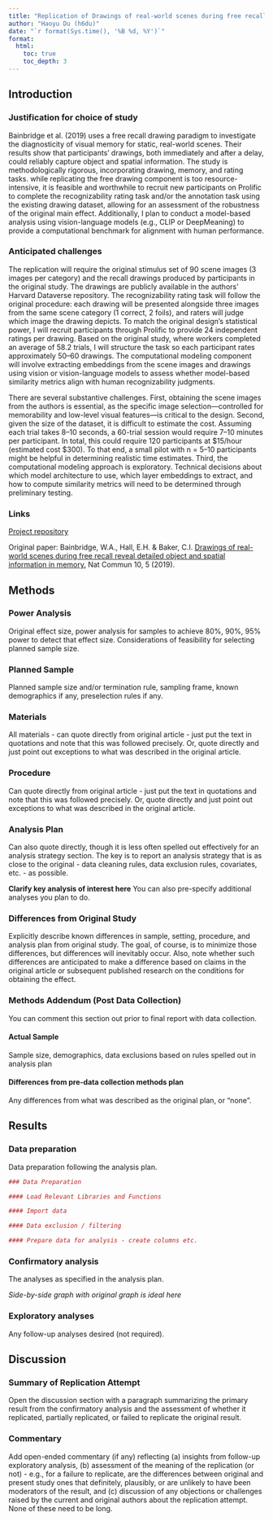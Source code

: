 ```yaml
---
title: "Replication of Drawings of real-world scenes during free recall reveal detailed object and spatial information in memory by Bainbridge et al. (2019, Nature Communications)"
author: "Haoyu Du (h6du)"
date: "`r format(Sys.time(), '%B %d, %Y')`"
format:
  html:
    toc: true
    toc_depth: 3
---
```


## Introduction


### Justification for choice of study

Bainbridge et al. (2019) uses a free recall drawing paradigm to investigate the diagnosticity of visual memory for static, real-world scenes. Their results show that participants’ drawings, both immediately and after a delay, could reliably capture object and spatial information.  The study is methodologically rigorous, incorporating drawing, memory, and rating tasks. while replicating the free drawing component is too resource-intensive, it is feasible and worthwhile to recruit new participants on Prolific to complete the recognizability rating task and/or the annotation task using the existing drawing dataset, allowing for an assessment of the robustness of the original main effect. Additionally, I plan to conduct a model-based analysis using vision-language models (e.g., CLIP or DeepMeaning) to provide a computational benchmark for alignment with human performance.

### Anticipated challenges

The replication will require the original stimulus set of 90 scene images (3 images per category) and the recall drawings produced by participants in the original study. The drawings are publicly available in the authors' Harvard Dataverse repository. The recognizability rating task will follow the original procedure: each drawing will be presented alongside three images from the same scene category (1 correct, 2 foils), and raters will judge which image the drawing depicts. To match the original design's statistical power, I will recruit participants through Prolific to provide 24 independent ratings per drawing. Based on the original study, where workers completed an average of 58.2 trials, I will structure the task so each participant rates approximately 50–60 drawings. The computational modeling component will involve extracting embeddings from the scene images and drawings using vision or vision-language models to assess whether model-based similarity metrics align with human recognizability judgments.

There are several substantive challenges. First, obtaining the scene images from the authors is essential, as the specific image selection—controlled for memorability and low-level visual features—is critical to the design. Second, given the size of the dataset, it is difficult to estimate the cost. Assuming each trial takes 8–10 seconds, a 60-trial session would require 7–10 minutes per participant. In total, this could require 120 participants at $15/hour (estimated cost $300). To that end, a small pilot with n = 5–10 participants might be helpful in determining realistic time estimates. Third, the computational modeling approach is exploratory. Technical decisions about which model architecture to use, which layer embeddings to extract, and how to compute similarity metrics will need to be determined through preliminary testing.

### Links

[Project repository](https://github.com/haoyudu/bainbridge2018)

Original paper: Bainbridge, W.A., Hall, E.H. & Baker, C.I. [Drawings of real-world scenes during free recall reveal detailed object and spatial information in memory.](https://github.com/haoyudu/bainbridge2018/blob/main/original_paper/bainbridge2018.pdf) Nat Commun 10, 5 (2019). 



## Methods

### Power Analysis

Original effect size, power analysis for samples to achieve 80%, 90%, 95% power to detect that effect size.  Considerations of feasibility for selecting planned sample size.

### Planned Sample

Planned sample size and/or termination rule, sampling frame, known demographics if any, preselection rules if any.

### Materials

All materials - can quote directly from original article - just put the text in quotations and note that this was followed precisely.  Or, quote directly and just point out exceptions to what was described in the original article.

### Procedure	

Can quote directly from original article - just put the text in quotations and note that this was followed precisely.  Or, quote directly and just point out exceptions to what was described in the original article.

### Analysis Plan

Can also quote directly, though it is less often spelled out effectively for an analysis strategy section.  The key is to report an analysis strategy that is as close to the original - data cleaning rules, data exclusion rules, covariates, etc. - as possible.  

**Clarify key analysis of interest here**  You can also pre-specify additional analyses you plan to do.

### Differences from Original Study

Explicitly describe known differences in sample, setting, procedure, and analysis plan from original study.  The goal, of course, is to minimize those differences, but differences will inevitably occur.  Also, note whether such differences are anticipated to make a difference based on claims in the original article or subsequent published research on the conditions for obtaining the effect.

### Methods Addendum (Post Data Collection)

You can comment this section out prior to final report with data collection.

#### Actual Sample
  Sample size, demographics, data exclusions based on rules spelled out in analysis plan

#### Differences from pre-data collection methods plan
  Any differences from what was described as the original plan, or “none”.


## Results


### Data preparation

Data preparation following the analysis plan.
	
```r
### Data Preparation

#### Load Relevant Libraries and Functions

#### Import data

#### Data exclusion / filtering

#### Prepare data for analysis - create columns etc.
```

### Confirmatory analysis

The analyses as specified in the analysis plan.  

*Side-by-side graph with original graph is ideal here*

### Exploratory analyses

Any follow-up analyses desired (not required).  

## Discussion

### Summary of Replication Attempt

Open the discussion section with a paragraph summarizing the primary result from the confirmatory analysis and the assessment of whether it replicated, partially replicated, or failed to replicate the original result.  

### Commentary

Add open-ended commentary (if any) reflecting (a) insights from follow-up exploratory analysis, (b) assessment of the meaning of the replication (or not) - e.g., for a failure to replicate, are the differences between original and present study ones that definitely, plausibly, or are unlikely to have been moderators of the result, and (c) discussion of any objections or challenges raised by the current and original authors about the replication attempt.  None of these need to be long.

